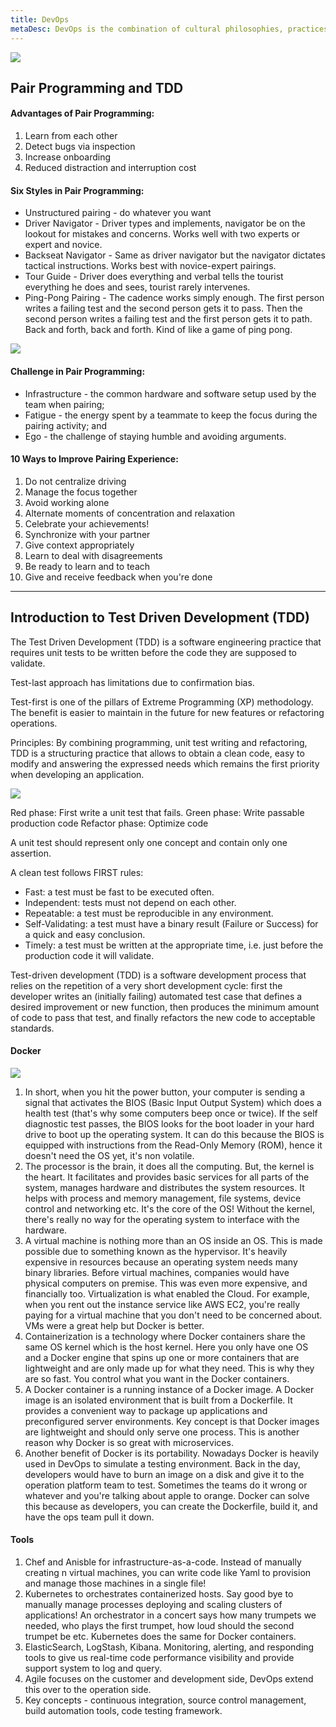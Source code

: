 ```yaml
---
title: DevOps
metaDesc: DevOps is the combination of cultural philosophies, practices, and tools that increases an organization’s ability to deliver applications and services at high velocity.
---
```


<img src="/images/devops.png" />

## Pair Programming and TDD

#### Advantages of Pair Programming:

1. Learn from each other
1. Detect bugs via inspection
1. Increase onboarding
1. Reduced distraction and interruption cost

#### Six Styles in Pair Programming:

- Unstructured pairing - do whatever you want
- Driver Navigator - Driver types and implements, navigator be on the lookout for mistakes and concerns. Works well with two experts or expert and novice.
- Backseat Navigator - Same as driver navigator but the navigator dictates tactical instructions. Works best with novice-expert pairings.
- Tour Guide - Driver does everything and verbal tells the tourist everything he does and sees, tourist rarely intervenes.
- Ping-Pong Pairing - The cadence works simply enough. The first person writes a failing test and the second person gets it to pass. Then the second person writes a failing test and the first person gets it to path. Back and forth, back and forth. Kind of like a game of ping pong.

<img src="/images/devops2.jpg" />

#### Challenge in Pair Programming:

- Infrastructure - the common hardware and software setup used by the team when pairing;
- Fatigue - the energy spent by a teammate to keep the focus during the pairing activity; and
- Ego - the challenge of staying humble and avoiding arguments.

#### 10 Ways to Improve Pairing Experience:

1. Do not centralize driving
1. Manage the focus together
1. Avoid working alone
1. Alternate moments of concentration and relaxation
1. Celebrate your achievements!
1. Synchronize with your partner
1. Give context appropriately
1. Learn to deal with disagreements
1. Be ready to learn and to teach
1. Give and receive feedback when you're done

---

## Introduction to Test Driven Development (TDD)

The Test Driven Development (TDD) is a software engineering practice that requires unit tests to be written before the code they are supposed to validate.

Test-last approach has limitations due to confirmation bias.

Test-first is one of the pillars of Extreme Programming (XP) methodology. The benefit is easier to maintain in the future for new features or refactoring operations.

Principles:
By combining programming, unit test writing and refactoring, TDD is a structuring practice that allows to obtain a clean code, easy to modify and answering the expressed needs which remains the first priority when developing an application.

<img src="/images/devops3.png" />

Red phase: First write a unit test that fails.
Green phase: Write passable production code
Refactor phase: Optimize code

A unit test should represent only one concept and contain only one assertion.

A clean test follows FIRST rules:

- Fast: a test must be fast to be executed often.
- Independent: tests must not depend on each other.
- Repeatable: a test must be reproducible in any environment.
- Self-Validating: a test must have a binary result (Failure or Success) for a quick and easy conclusion.
- Timely: a test must be written at the appropriate time, i.e. just before the production code it will validate.

Test-driven development (TDD) is a software development process that relies on the repetition of a very short development cycle: first the developer writes an (initially failing) automated test case that defines a desired improvement or new function, then produces the minimum amount of code to pass that test, and finally refactors the new code to acceptable standards.

#### Docker

<img src="/images/devops4.png" />

1. In short, when you hit the power button, your computer is sending a signal that activates the BIOS (Basic Input Output System) which does a health test (that's why some computers beep once or twice). If the self diagnostic test passes, the BIOS looks for the boot loader in your hard drive to boot up the operating system. It can do this because the BIOS is equipped with instructions from the Read-Only Memory (ROM), hence it doesn't need the OS yet, it's non volatile.
1. The processor is the brain, it does all the computing. But, the kernel is the heart. It facilitates and provides basic services for all parts of the system, manages hardware and distributes the system resources. It helps with process and memory management, file systems, device control and networking etc. It's the core of the OS! Without the kernel, there's really no way for the operating system to interface with the hardware.
1. A virtual machine is nothing more than an OS inside an OS. This is made possible due to something known as the hypervisor. It's heavily expensive in resources because an operating system needs many binary libraries. Before virtual machines, companies would have physical computers on premise. This was even more expensive, and financially too. Virtualization is what enabled the Cloud. For example, when you rent out the instance service like AWS EC2, you're really paying for a virtual machine that you don't need to be concerned about. VMs were a great help but Docker is better.
1. Containerization is a technology where Docker containers share the same OS kernel which is the host kernel. Here you only have one OS and a Docker engine that spins up one or more containers that are lightweight and are only made up for what they need. This is why they are so fast. You control what you want in the Docker containers.
1. A Docker container is a running instance of a Docker image. A Docker image is an isolated environment that is built from a Dockerfile. It provides a convenient way to package up applications and preconfigured server environments. Key concept is that Docker images are lightweight and should only serve one process. This is another reason why Docker is so great with microservices.
1. Another benefit of Docker is its portability. Nowadays Docker is heavily used in DevOps to simulate a testing environment. Back in the day, developers would have to burn an image on a disk and give it to the operation platform team to test. Sometimes the teams do it wrong or whatever and you're talking about apple to orange. Docker can solve this because as developers, you can create the Dockerfile, build it, and have the ops team pull it down.

#### Tools

1. Chef and Anisble for infrastructure-as-a-code. Instead of manually creating n virtual machines, you can write code like Yaml to provision and manage those machines in a single file!
1. Kubernetes to orchestrates containerized hosts. Say good bye to manually manage processes deploying and scaling clusters of applications! An orchestrator in a concert says how many trumpets we needed, who plays the first trumpet, how loud should the second trumpet be etc. Kubernetes does the same for Docker containers.
1. ElasticSearch, LogStash, Kibana. Monitoring, alerting, and responding tools to give us real-time code performance visibility and provide support system to log and query.
1. Agile focuses on the customer and development side, DevOps extend this over to the operation side.
1. Key concepts - continuous integration, source control management, build automation tools, code testing framework.
